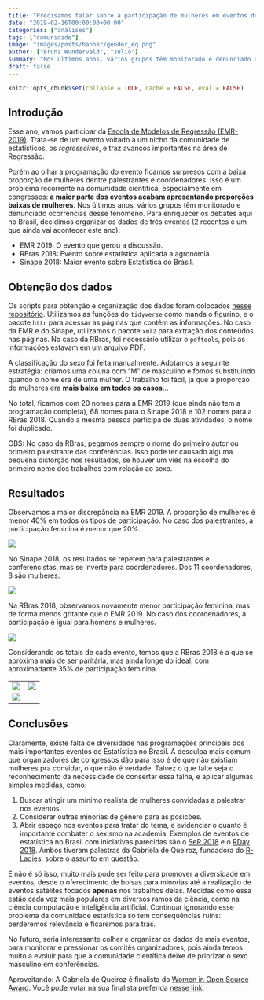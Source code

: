 ```yaml
---
title: "Precisamos falar sobre a participação de mulheres em eventos de estatística"
date: "2019-02-16T00:00:00+00:00"
categories: ["análises"]
tags: ["comunidade"]
image: "images/posts/banner/gender_eq.png"
author: ["Bruna Wundervald", "Julio"]
summary: "Nos últimos anos, vários grupos têm monitorado e denunciado ocorrências desse fenômeno na comunidade científica. Para enriquecer os debates aqui no Brasil, decidimos organizar os dados de três eventos recentes de estatística."
draft: false
---
```


```r
knitr::opts_chunk$set(collapse = TRUE, cache = FALSE, eval = FALSE)
```

## Introdução

Esse ano, vamos participar da 
[Escola de Modelos de Regressão (EMR-2019)](https://elo.iweventos.com.br/evento/escoladeregressao2019/home). 
Trata-se de um evento voltado a um nicho da comunidade de estatísticos,
os *regresseiros*, e traz avanços importantes na área de Regressão. 

Porém ao olhar a programação do evento ficamos surpresos com a baixa proporção de mulheres dentre palestrantes e coordenadores. Isso é um problema recorrente na comunidade científica, especialmente em congressos: **a maior parte dos eventos acabam apresentando proporções baixas de mulheres**. Nos últimos 
anos, vários grupos têm monitorado e denunciado ocorrências desse fenômeno. 
Para enriquecer os debates aqui no Brasil, decidimos organizar os dados 
de três eventos (2 recentes e um que ainda vai acontecer este ano):

- EMR 2019: O evento que gerou a discussão.
- RBras 2018: Evento sobre estatística aplicada a agronomia.
- Sinape 2018: Maior evento sobre Estatística do Brasil.

## Obtenção dos dados

Os scripts para obtenção e organização dos dados foram colocados [nesse repositório](https://github.com/brunaw/eventos_stats_brasil/tree/master/code). 
Utilizamos as funções do `tidyverse` como manda o figurino, e o 
pacote `httr` para acessar as páginas que contêm as informações. 
No caso da EMR e do Sinape, utilizamos o pacote `xml2` para extração 
dos conteúdos nas páginas. No caso da RBras, foi necessário utilizar 
o `pdftools`, pois as informações estavam em um arquivo PDF.

A classificação do sexo foi feita manualmente. Adotamos a seguinte 
estratégia: criamos uma coluna com "M" de masculino e fomos substituindo
quando o nome era de uma mulher. O trabalho foi fácil, já que a proporção
de mulheres era **mais baixa em todos os casos**...

No total, ficamos com 20 nomes para a EMR 2019 (que ainda não tem a programação 
completa), 68 nomes para o Sinape 2018 e 102 nomes para a RBras 2018. 
Quando a mesma pessoa participa de duas atividades, o nome foi duplicado.

OBS: No caso da RBras, pegamos sempre o nome do primeiro autor ou primeiro palestrante das conferências. Isso pode ter causado alguma pequena distorção nos resultados, se houver um viés na escolha do primeiro nome dos trabalhos com relação ao sexo.

## Resultados

Observamos a maior discrepância na EMR 2019. A proporção de mulheres é menor 40% em todos os tipos de participação. No caso dos palestrantes, a participação feminina é menor que 20%. 

![](https://raw.githubusercontent.com/brunaw/eventos_stats_brasil/master/img/emr_2019_part_1.png)

No Sinape 2018, os resultados se repetem para palestrantes e conferencistas, mas se inverte para coordenadores. Dos 11 coordenadores, 8 são mulheres.

![](https://raw.githubusercontent.com/brunaw/eventos_stats_brasil/master/img/sinape_2018_part_1.png)

Na RBras 2018, observamos novamente menor participação feminina, mas de forma menos gritante que o EMR 2019. No caso dos coordenadores, a participação é igual para homens e mulheres.

![](https://raw.githubusercontent.com/brunaw/eventos_stats_brasil/master/img/rbras_2018_part_1.png)

Considerando os totais de cada evento, temos que a RBras 2018 é a que se aproxima mais de ser paritária, mas ainda longe do ideal, com aproximadante 35% de participação feminina. 

<table>
<tr style="border-image-width:0px">
<td><img src="https://raw.githubusercontent.com/brunaw/eventos_stats_brasil/master/img/emr_2019_1.png"/></td>
<td><img src="https://raw.githubusercontent.com/brunaw/eventos_stats_brasil/master/img/sinape_2018_1.png"/></td>
</tr>
<tr>
<td colspan=2><img src="https://raw.githubusercontent.com/brunaw/eventos_stats_brasil/master/img/rbras_2018_1.png" style="max-height:300px"/></td>
</tr>
</table>

## Conclusões

Claramente, existe falta de diversidade nas programações principais 
dos mais importantes eventos de Estatística no Brasil. A desculpa mais
comum que organizadores de congressos dão para isso é de que não existiam
mulheres pra convidar, o que não é verdade. Talvez o que falte seja 
o reconhecimento da necessidade de consertar essa falha, e aplicar
algumas simples medidas, como:

1. Buscar atingir um mínimo realista de mulheres convidadas a palestrar nos
eventos. 
2. Considerar outras minorias de gênero para as posicões. 
3. Abrir espaço nos eventos para tratar do tema, e evidenciar o quanto
é importante combater o sexismo na academia. Exemplos de 
eventos de estatística no Brasil com iniciativas parecidas são o
[SeR 2018](https://ser2018.weebly.com/) e o [RDay 2018](http://rday.leg.ufpr.br/).
Ambos tiveram palestras da Gabriela de Queiroz, fundadora
do [R-Ladies](http://rladies.org), sobre o assunto em questão. 

E não é só isso, muito mais pode ser feito para promover a diversidade
em eventos, desde o oferecimento de bolsas para minorias até a 
realização de eventos satélites focados **apenas** nos trabalhos 
delas. Medidas como essa estão cada vez mais populares em diversos
ramos da ciência, como na ciência computação e inteligência artificial.
Continuar ignorando esse problema da
comunidade estatística só tem consequências ruins: perderemos 
relevância e ficaremos para trás.

No futuro, seria interessante colher e organizar os dados 
de mais eventos, para monitorar e pressionar os comitês organizadores, pois
ainda temos muito a evoluir para que a comunidade científica deixe de 
priorizar o sexo masculino em conferências.

Aproveitando: A Gabriela de Queiroz é finalista do [Women in Open Source Award](https://www.redhat.com/en/about/women-in-open-source). Você pode votar na sua finalista preferida [nesse link](https://www.redhat.com/en/about/women-in-open-source).
